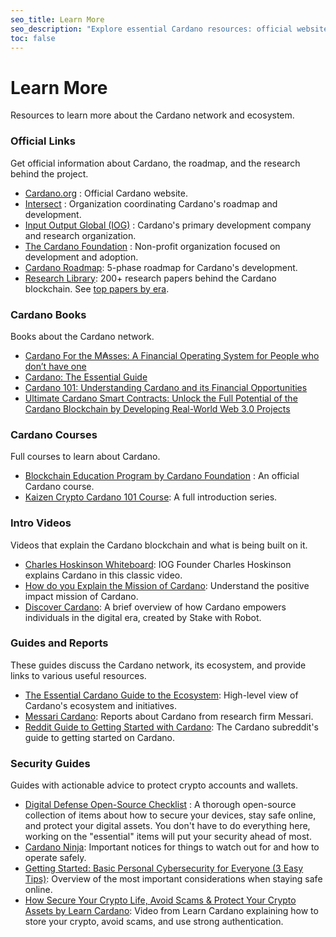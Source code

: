 ```yaml
---
seo_title: Learn More
seo_description: "Explore essential Cardano resources: official websites, intro courses, guides, reports, books, and security best practices. Discover everything you need!"
toc: false
---
```


# Learn More

Resources to learn more about the Cardano network and ecosystem.

### Official Links

Get official information about Cardano, the roadmap, and the research behind the project.

- [Cardano.org](https://cardano.org/) <OS repoURL="https://github.com/cardano-foundation/cardano-org" />: Official Cardano website.
- [Intersect](https://www.intersectmbo.org/) <OS repoURL="https://github.com/IntersectMBO" />: Organization coordinating Cardano's roadmap and development.
- [Input Output Global (IOG)](https://iohk.io/) <OS repoURL="https://github.com/input-output-hk" />: Cardano's primary development company and research organization.
- [The Cardano Foundation](https://cardanofoundation.org/) <OS repoURL="https://github.com/cardano-foundation" />: Non-profit organization focused on development and adoption.
- [Cardano Roadmap](https://roadmap.cardano.org/en/): 5-phase roadmap for Cardano's development.
- [Research Library](https://iohk.io/en/research/library/): 200+ research papers behind the Cardano blockchain. See [top papers by era](https://cardano.org/research).

### Cardano Books

Books about the Cardano network.

- [Cardano For the M₳sses: A Financial Operating System for People who don’t have one](https://www.amazon.com/dp/B0B912X5G6) <OS repoURL="https://github.com/johnnygreeney/CardanoForTheMasses" />
- [Cardano: The Essential Guide](https://www.amazon.com/dp/B0B1DSTS3X)
- [Cardano 101: Understanding Cardano and its Financial Opportunities](https://www.amazon.com/dp/B0C524H491)
- [Ultimate Cardano Smart Contracts: Unlock the Full Potential of the Cardano Blockchain by Developing Real-World Web 3.0 Projects](https://www.amazon.com/Ultimate-Cardano-Smart-Contracts-Development/dp/8197396531/)

### Cardano Courses

Full courses to learn about Cardano.

- [Blockchain Education Program by Cardano Foundation](https://academy.cardanofoundation.org/) <OS repoURL="https://github.com/cardano-foundation/cardano-academy/" />: An official Cardano course.
- [Kaizen Crypto Cardano 101 Course](https://www.youtube.com/playlist?list=PLrbMFdXZnzoAwfxIVo-SQ_qEBCqbwuU6o): A full introduction series.

### Intro Videos

Videos that explain the Cardano blockchain and what is being built on it.

- [Charles Hoskinson Whiteboard](https://www.youtube.com/watch?v=Ja9D0kpksxw): IOG Founder Charles Hoskinson explains Cardano in this classic video.
- [How do you Explain the Mission of Cardano](https://www.youtube.com/watch?v=l_Nv0-PVrnM): Understand the positive impact mission of Cardano.
- [Discover Cardano](https://www.youtube.com/watch?v=CYzcvZ2Hf7w): A brief overview of how Cardano empowers individuals in the digital era, created by Stake with Robot.

### Guides and Reports

These guides discuss the Cardano network, its ecosystem, and provide links to various useful resources.

- [The Essential Cardano Guide to the Ecosystem](https://services.iohk.io/hubfs/EssentialCardano/PDF/Essential%20Cardano%20Guide%20to%20the%20Ecosystem.pdf?hsLang=en): High-level view of Cardano's ecosystem and initiatives.
- [Messari Cardano](https://messari.io/project/cardano/research): Reports about Cardano from research firm Messari.
- [Reddit Guide to Getting Started with Cardano](https://www.reddit.com/r/cardano/comments/lnj5ne/getting_started_guide_a_newbies_guide_to_cardano/): The Cardano subreddit's guide to getting started on Cardano.

### Security Guides

Guides with actionable advice to protect crypto accounts and wallets.

- [Digital Defense Open-Source Checklist](https://digital-defense.io/) <OS repoURL="https://github.com/lissy93/personal-security-checklist" />: A thorough open-source collection of items about how to secure your devices, stay safe online, and protect your digital assets. You don't have to do everything here, working on the "essential" items will put your security ahead of most.
- [Cardano Ninja](https://cardano.ninja/): Important notices for things to watch out for and how to operate safely.
- [Getting Started: Basic Personal Cybersecurity for Everyone (3 Easy Tips)](https://avoidthehack.com/getting-started-cybersecurity): Overview of the most important considerations when staying safe online.
- [How Secure Your Crypto Life, Avoid Scams & Protect Your Crypto Assets by Learn Cardano](https://www.youtube.com/watch?v=W2YeB5clm0k): Video from Learn Cardano explaining how to store your crypto, avoid scams, and use strong authentication.
